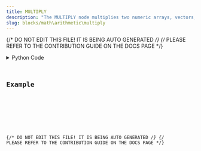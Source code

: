 ```yaml
---
title: MULTIPLY
description: "The MULTIPLY node multiplies two numeric arrays, vectors, matrices, or constants element-wise and returns the result."
slug: blocks/math\arithmetic\multiply
---
```


{/* DO NOT EDIT THIS FILE! IT IS BEING AUTO GENERATED */}
{/* PLEASE REFER TO THE CONTRIBUTION GUIDE ON THE DOCS PAGE */}


<PythonDocsDisplay docstring={docstring} />
<details>
<summary>Python Code</summary>



<Code code={pythonCode} lang="py" wrap theme="dracula" />

[Find this Flojoy Block on GitHub](https://github.com/flojoy-ai/blocks/blob/main/blocks/MATH\ARITHMETIC\MULTIPLY/MULTIPLY.py)

</details>

## Example


<GetHelpWidget />


<AppDisplay app={app} blockName="MULTIPLY" client:visible />


<Example />

{/* DO NOT EDIT THIS FILE! IT IS BEING AUTO GENERATED */}
{/* PLEASE REFER TO THE CONTRIBUTION GUIDE ON THE DOCS PAGE */}
